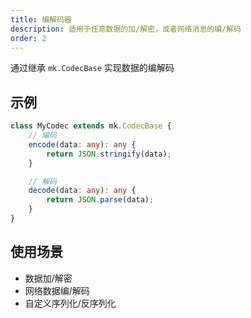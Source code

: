 ```yaml
---
title: 编解码器
description: 适用于任意数据的加/解密，或者网络消息的编/解码
order: 2
---
```


通过继承 `mk.CodecBase` 实现数据的编解码

## 示例

```ts
class MyCodec extends mk.CodecBase {
    // 编码
    encode(data: any): any {
        return JSON.stringify(data);
    }

    // 解码
    decode(data: any): any {
        return JSON.parse(data);
    }
}
```

## 使用场景

-   数据加/解密
-   网络数据编/解码
-   自定义序列化/反序列化
